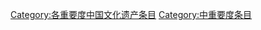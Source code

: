 {{Wikipedia category}}
{{emptycat}}
{{catmore1|[[Wikipedia:中国文化遗产专题|Wikipedia:中国文化遗产专题]]}}
{{Articles by Importance| topic=中国文化遗产 | importance= }}
{{Articles by Quality|topic=中国文化遗产}}
{{CategoryTOC}}

[[Category:各重要度中国文化遗产条目‎|Category:各重要度中国文化遗产条目‎]]
[[Category:中重要度条目|Category:中重要度条目]]